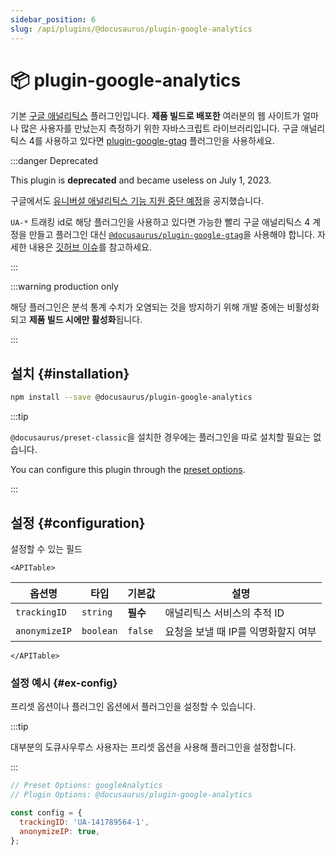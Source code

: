 ```yaml
---
sidebar_position: 6
slug: /api/plugins/@docusaurus/plugin-google-analytics
---
```


# 📦 plugin-google-analytics


기본 [구글 애널리틱스](https://developers.google.com/analytics/devguides/collection/analyticsjs/) 플러그인입니다. **제품 빌드로 배포한** 여러분의 웹 사이트가 얼마나 많은 사용자를 만났는지 측정하기 위한 자바스크립트 라이브러리입니다. 구글 애널리틱스 4를 사용하고 있다면 [plugin-google-gtag](./plugin-google-gtag.mdx) 플러그인을 사용하세요.

:::danger Deprecated

This plugin is **deprecated** and became useless on July 1, 2023.

구글에서도 [유니버설 애널리틱스 기능 지원 중단 예정](https://blog.google/products/marketingplatform/analytics/prepare-for-future-with-google-analytics-4/)을 공지했습니다.

`UA-*` 트래킹 id로 해당 플러그인을 사용하고 있다면 가능한 빨리 구글 애널리틱스 4 계정을 만들고 플러그인 대신 [`@docusaurus/plugin-google-gtag`](./plugin-google-gtag.mdx)을 사용해야 합니다. 자세한 내용은 [깃허브 이슈](https://github.com/facebook/docusaurus/issues/7221)를 참고하세요.

:::

:::warning production only

해당 플러그인은 분석 통계 수치가 오염되는 것을 방지하기 위해 개발 중에는 비활성화되고 **제품 빌드 시에만 활성화**됩니다.

:::

## 설치 {#installation}

```bash npm2yarn
npm install --save @docusaurus/plugin-google-analytics
```

:::tip

`@docusaurus/preset-classic`을 설치한 경우에는 플러그인을 따로 설치할 필요는 없습니다.

You can configure this plugin through the [preset options](../../using-plugins.mdx#docusauruspreset-classic).

:::

## 설정 {#configuration}

설정할 수 있는 필드

```mdx-code-block
<APITable>
```

| 옵션명           | 타입        | 기본값     | 설명                    |
| ------------- | --------- | ------- | --------------------- |
| `trackingID`  | `string`  | **필수**  | 애널리틱스 서비스의 추적 ID      |
| `anonymizeIP` | `boolean` | `false` | 요청을 보낼 때 IP를 익명화할지 여부 |

```mdx-code-block
</APITable>
```

### 설정 예시 {#ex-config}

프리셋 옵션이나 플러그인 옵션에서 플러그인을 설정할 수 있습니다.

:::tip

대부분의 도큐사우루스 사용자는 프리셋 옵션을 사용해 플러그인을 설정합니다.

:::

```js config-tabs
// Preset Options: googleAnalytics
// Plugin Options: @docusaurus/plugin-google-analytics

const config = {
  trackingID: 'UA-141789564-1',
  anonymizeIP: true,
};
```
